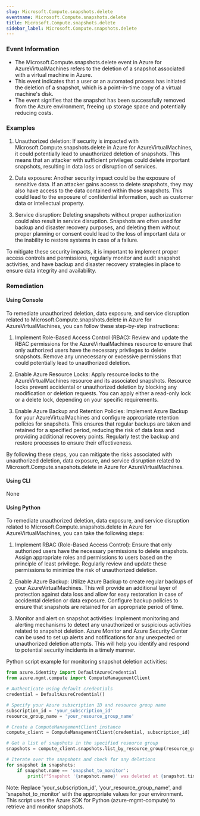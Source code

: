 ```yaml
--- 
slug: Microsoft.Compute.snapshots.delete
eventname: Microsoft.Compute.snapshots.delete
title: Microsoft.Compute.snapshots.delete
sidebar_label: Microsoft.Compute.snapshots.delete
---
```

                       
### Event Information

- The Microsoft.Compute.snapshots.delete event in Azure for AzureVirtualMachines refers to the deletion of a snapshot associated with a virtual machine in Azure.
- This event indicates that a user or an automated process has initiated the deletion of a snapshot, which is a point-in-time copy of a virtual machine's disk.
- The event signifies that the snapshot has been successfully removed from the Azure environment, freeing up storage space and potentially reducing costs.


### Examples

1. Unauthorized deletion: If security is impacted with Microsoft.Compute.snapshots.delete in Azure for AzureVirtualMachines, it could potentially lead to unauthorized deletion of snapshots. This means that an attacker with sufficient privileges could delete important snapshots, resulting in data loss or disruption of services.

2. Data exposure: Another security impact could be the exposure of sensitive data. If an attacker gains access to delete snapshots, they may also have access to the data contained within those snapshots. This could lead to the exposure of confidential information, such as customer data or intellectual property.

3. Service disruption: Deleting snapshots without proper authorization could also result in service disruption. Snapshots are often used for backup and disaster recovery purposes, and deleting them without proper planning or consent could lead to the loss of important data or the inability to restore systems in case of a failure.

To mitigate these security impacts, it is important to implement proper access controls and permissions, regularly monitor and audit snapshot activities, and have backup and disaster recovery strategies in place to ensure data integrity and availability.

### Remediation

#### Using Console

To remediate unauthorized deletion, data exposure, and service disruption related to Microsoft.Compute.snapshots.delete in Azure for AzureVirtualMachines, you can follow these step-by-step instructions:

1. Implement Role-Based Access Control (RBAC): Review and update the RBAC permissions for the AzureVirtualMachines resource to ensure that only authorized users have the necessary privileges to delete snapshots. Remove any unnecessary or excessive permissions that could potentially lead to unauthorized deletion.

2. Enable Azure Resource Locks: Apply resource locks to the AzureVirtualMachines resource and its associated snapshots. Resource locks prevent accidental or unauthorized deletion by blocking any modification or deletion requests. You can apply either a read-only lock or a delete lock, depending on your specific requirements.

3. Enable Azure Backup and Retention Policies: Implement Azure Backup for your AzureVirtualMachines and configure appropriate retention policies for snapshots. This ensures that regular backups are taken and retained for a specified period, reducing the risk of data loss and providing additional recovery points. Regularly test the backup and restore processes to ensure their effectiveness.

By following these steps, you can mitigate the risks associated with unauthorized deletion, data exposure, and service disruption related to Microsoft.Compute.snapshots.delete in Azure for AzureVirtualMachines.

#### Using CLI

None

#### Using Python

To remediate unauthorized deletion, data exposure, and service disruption related to Microsoft.Compute.snapshots.delete in Azure for AzureVirtualMachines, you can take the following steps:

1. Implement RBAC (Role-Based Access Control): Ensure that only authorized users have the necessary permissions to delete snapshots. Assign appropriate roles and permissions to users based on the principle of least privilege. Regularly review and update these permissions to minimize the risk of unauthorized deletion.

2. Enable Azure Backup: Utilize Azure Backup to create regular backups of your AzureVirtualMachines. This will provide an additional layer of protection against data loss and allow for easy restoration in case of accidental deletion or data exposure. Configure backup policies to ensure that snapshots are retained for an appropriate period of time.

3. Monitor and alert on snapshot activities: Implement monitoring and alerting mechanisms to detect any unauthorized or suspicious activities related to snapshot deletion. Azure Monitor and Azure Security Center can be used to set up alerts and notifications for any unexpected or unauthorized deletion attempts. This will help you identify and respond to potential security incidents in a timely manner.

Python script example for monitoring snapshot deletion activities:

```python
from azure.identity import DefaultAzureCredential
from azure.mgmt.compute import ComputeManagementClient

# Authenticate using default credentials
credential = DefaultAzureCredential()

# Specify your Azure subscription ID and resource group name
subscription_id = 'your_subscription_id'
resource_group_name = 'your_resource_group_name'

# Create a ComputeManagementClient instance
compute_client = ComputeManagementClient(credential, subscription_id)

# Get a list of snapshots in the specified resource group
snapshots = compute_client.snapshots.list_by_resource_group(resource_group_name)

# Iterate over the snapshots and check for any deletions
for snapshot in snapshots:
    if snapshot.name == 'snapshot_to_monitor':
        print(f"Snapshot '{snapshot.name}' was deleted at {snapshot.time_created}")
```

Note: Replace 'your_subscription_id', 'your_resource_group_name', and 'snapshot_to_monitor' with the appropriate values for your environment. This script uses the Azure SDK for Python (azure-mgmt-compute) to retrieve and monitor snapshots.


 